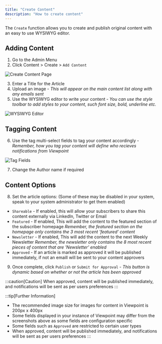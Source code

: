 ```yaml
---
title: "Create Content"
description: "How to create content"
---
```


The `Create` function allows you to create and publish original content with an easy to use WYSIWYG editor.

## Adding Content

1. Go to the Admin Menu
2. Click Content > Create > `Add Content`

![Create Content Page](/assets/content/create-page.png)

3. Enter a Title for the Article
4. Upload an image - *This will appear on the main content list along with any emails sent*
5. Use the WYSIWYG editor to write your content - *You can use the style toolbar to add styles to your content, such font size, bold, underline etc.*

![WYSIWYG Editor](/assets/content/wysiwyg.png)

## Tagging Content

6. Use the tag multi-select fields to tag your content accordingly - *Remember, how you tag your content will define who recieves notifications from Viewpoint*

![Tag Fields](/assets/content/tagfields.png)

7. Change the Author name if required

## Content Options

8. Set the article options:
(Some of these may be disabled in your system, speak to your system administrator to get them enabled)
- `Shareable` - If enabled, this will allow your subscribers to share this content externally via LinkedIn, Twitter or Email
- `Featured` - If enabled, This will add the content to the featured section of the subscriber homepage *Remember, the featured section on the homepage only contains the 3 most recent 'featured' content*
- `Newsletter` - If enabled, This will add the content to the next Weekly Newsletter *Remember, the newsletter only contains the 8 most recent pieces of content that are 'Newsletter' enabled*
- `Approved` - If an article is marked as approved it will be published immediately, if not an emaill will be sent to your content approvers

9. Once complete, click `Publish` or `Submit for Approval` - *This button is dynamic based on whether or not the article has been approved*

:::caution[Caution]
When approved, content will be published immediately, and notifications will be sent as per users preferences
:::


:::tip[Further Information]
- The recommended image size for images for content in Viewpoint is 200px x 400px
- Some fields displayed in your instance of Viewpoint may differ from the screenshots above as some fields are configuration specific
- Some fields such as `Approved` are restricted to certain user types
- When approved, content will be published immediately, and notifications will be sent as per users preferences
:::


